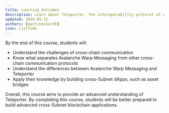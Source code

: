 ```yaml
---
title: Learning Outcomes
description: Learn about Teleporter, the interoperability protocol of Avalanche
updated: 2024-05-31
authors: [martineckardt]
icon: ListTodo
---
```


By the end of this course, students will:

- Understand the challenges of cross-chain communication
- Know what separates Avalanche Warp Messaging from other cross-chain communication protocols
- Understand the differences between Avalanche Warp Messaging and Teleporter
- Apply their knowledge by building cross-Subnet dApps, such as asset bridges

Overall, this course aims to provide an advanced understanding of Teleporter. By completing this course, students will be better prepared to build advanced cross-Subnet blockchain applications.